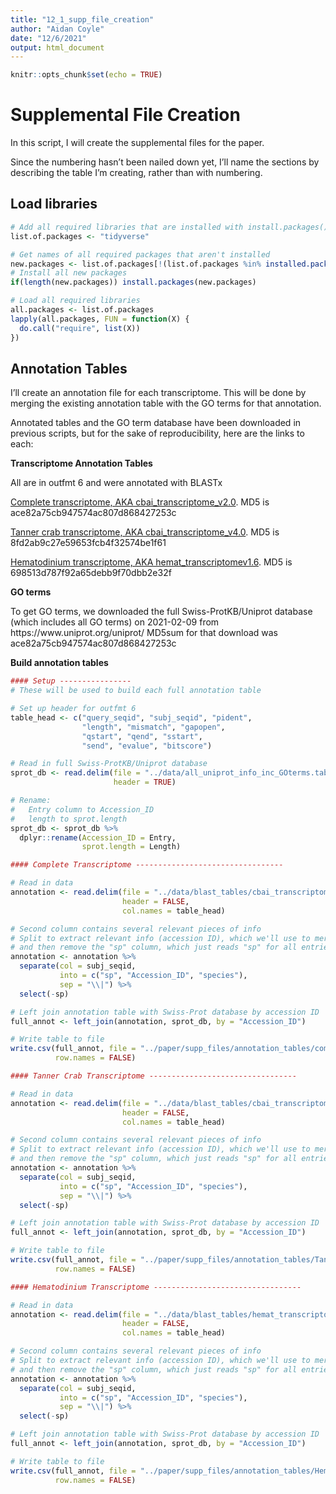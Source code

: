 ```yaml
---
title: "12_1_supp_file_creation"
author: "Aidan Coyle"
date: "12/6/2021"
output: html_document
---
```


```r
knitr::opts_chunk$set(echo = TRUE)
```

# Supplemental File Creation

In this script, I will create the supplemental files for the paper.

Since the numbering hasn't been nailed down yet, I'll name the sections by describing the table I'm creating, rather than with numbering.

## Load libraries

```r
# Add all required libraries that are installed with install.packages() here
list.of.packages <- "tidyverse"

# Get names of all required packages that aren't installed
new.packages <- list.of.packages[!(list.of.packages %in% installed.packages()[, "Package"])]
# Install all new packages
if(length(new.packages)) install.packages(new.packages)

# Load all required libraries
all.packages <- list.of.packages
lapply(all.packages, FUN = function(X) {
  do.call("require", list(X))
})
```

## Annotation Tables

I'll create an annotation file for each transcriptome. This will be done by merging the existing annotation table with the GO terms for that annotation.

Annotated tables and the GO term database have been downloaded in previous scripts, but for the sake of reproducibility, here are the links to each:

**Transcriptome Annotation Tables**

All are in outfmt 6 and were annotated with BLASTx

[Complete transcriptome, AKA cbai_transcriptome_v2.0](https://gannet.fish.washington.edu/Atumefaciens/20200508_cbai_diamond_blastx_transcriptome-v2.0/20200507.C_bairdi.Trinity.blastx.outfmt6). MD5 is ace82a75cb947574ac807d868427253c

[Tanner crab transcriptome, AKA cbai_transcriptome_v4.0](https://gannet.fish.washington.edu/Atumefaciens/20210318_cbai_diamond_blastx_transcriptome-v4.0/cbai_transcriptome_v4.0.blastx.outfmt6). MD5 is 8fd2ab9c27e59653fcb4f32574be1f61

[Hematodinium transcriptome, AKA hemat_transcriptomev1.6](https://gannet.fish.washington.edu/Atumefaciens/20200814_hemat_diamond_blastx_v1.6_v1.7_v2.1_v3.1/hemat_transcriptome_v1.6.fasta.blastx.outfmt6). MD5 is 698513d787f92a65debb9f70dbb2e32f

**GO terms**

To get GO terms, we downloaded the full Swiss-ProtKB/Uniprot database (which includes all GO terms) on 2021-02-09 from https://www.uniprot.org/uniprot/
MD5sum for that download was ace82a75cb947574ac807d868427253c

**Build annotation tables**
```r
#### Setup ----------------
# These will be used to build each full annotation table

# Set up header for outfmt 6
table_head <- c("query_seqid", "subj_seqid", "pident",
                "length", "mismatch", "gapopen",
                "qstart", "qend", "sstart",
                "send", "evalue", "bitscore")

# Read in full Swiss-ProtKB/Uniprot database
sprot_db <- read.delim(file = "../data/all_uniprot_info_inc_GOterms.tab",
                       header = TRUE)

# Rename:
#   Entry column to Accession_ID 
#   length to sprot.length 
sprot_db <- sprot_db %>%
  dplyr::rename(Accession_ID = Entry,
                sprot.length = Length)

#### Complete Transcriptome ---------------------------------

# Read in data
annotation <- read.delim(file = "../data/blast_tables/cbai_transcriptomev2.0_blast_table.txt",
                         header = FALSE,
                         col.names = table_head)

# Second column contains several relevant pieces of info
# Split to extract relevant info (accession ID), which we'll use to merge
# and then remove the "sp" column, which just reads "sp" for all entries
annotation <- annotation %>%
  separate(col = subj_seqid,
           into = c("sp", "Accession_ID", "species"), 
           sep = "\\|") %>%
  select(-sp)

# Left join annotation table with Swiss-Prot database by accession ID
full_annot <- left_join(annotation, sprot_db, by = "Accession_ID")

# Write table to file
write.csv(full_annot, file = "../paper/supp_files/annotation_tables/complete_transcriptome.csv",
          row.names = FALSE)

#### Tanner Crab Transcriptome ---------------------------------

# Read in data
annotation <- read.delim(file = "../data/blast_tables/cbai_transcriptomev4.0_blast_table.txt",
                         header = FALSE,
                         col.names = table_head)

# Second column contains several relevant pieces of info
# Split to extract relevant info (accession ID), which we'll use to merge
# and then remove the "sp" column, which just reads "sp" for all entries
annotation <- annotation %>%
  separate(col = subj_seqid,
           into = c("sp", "Accession_ID", "species"), 
           sep = "\\|") %>%
  select(-sp)

# Left join annotation table with Swiss-Prot database by accession ID
full_annot <- left_join(annotation, sprot_db, by = "Accession_ID")

# Write table to file
write.csv(full_annot, file = "../paper/supp_files/annotation_tables/Tanner_crab_transcriptome.csv",
          row.names = FALSE)

#### Hematodinium Transcriptome ---------------------------------

# Read in data
annotation <- read.delim(file = "../data/blast_tables/hemat_transcriptomev1.6_blast_table.txt",
                         header = FALSE,
                         col.names = table_head)

# Second column contains several relevant pieces of info
# Split to extract relevant info (accession ID), which we'll use to merge
# and then remove the "sp" column, which just reads "sp" for all entries
annotation <- annotation %>%
  separate(col = subj_seqid,
           into = c("sp", "Accession_ID", "species"), 
           sep = "\\|") %>%
  select(-sp)

# Left join annotation table with Swiss-Prot database by accession ID
full_annot <- left_join(annotation, sprot_db, by = "Accession_ID")

# Write table to file
write.csv(full_annot, file = "../paper/supp_files/annotation_tables/Hematodinium_transcriptome.csv",
          row.names = FALSE)
```




